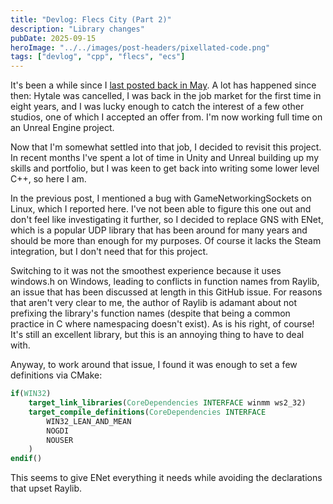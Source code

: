 ```yaml
---
title: "Devlog: Flecs City (Part 2)"
description: "Library changes"
pubDate: 2025-09-15
heroImage: "../../images/post-headers/pixellated-code.png"
tags: ["devlog", "cpp", "flecs", "ecs"]
---
```


It's been a while since I [last posted back in May](/posts/2025/05/devlog-flecs-city-part-2-library-changes/). A lot has happened since then: Hytale was cancelled, I was back in the job market for the first time in eight years, and I was lucky enough to catch the interest of a few other studios, one of which I accepted an offer from. I'm now working full time on an Unreal Engine project.

Now that I'm somewhat settled into that job, I decided to revisit this project. In recent months I've spent a lot of time in Unity and Unreal building up my skills and portfolio, but I was keen to get back into writing some lower level C++, so here I am.

In the previous post, I mentioned a bug with GameNetworkingSockets on Linux, which I <ExternalLink url="https://github.com/ValveSoftware/GameNetworkingSockets/issues/380">reported here</ExternalLink>. I've not been able to figure this one out and don't feel like investigating it further, so I decided to replace GNS with <ExternalLink url="https://github.com/lsalzman/enet">ENet</ExternalLink>, which is a popular UDP library that has been around for many years and should be more than enough for my purposes. Of course it lacks the Steam integration, but I don't need that for this project.

Switching to it was not the smoothest experience because it uses windows.h on Windows, leading to conflicts in function names from Raylib, an issue that has been discussed at length in <ExternalLink url="https://github.com/raysan5/raylib/issues/1217">this GitHub issue</ExternalLink>. For reasons that aren't very clear to me, the author of Raylib is adamant about not prefixing the library's function names (despite that being a common practice in C where namespacing doesn't exist). As is his right, of course! It's still an excellent library, but this is an annoying thing to have to deal with.

Anyway, to work around that issue, I found it was enough to set a few definitions via CMake:

```cmake
if(WIN32)
    target_link_libraries(CoreDependencies INTERFACE winmm ws2_32)
    target_compile_definitions(CoreDependencies INTERFACE
        WIN32_LEAN_AND_MEAN
        NOGDI
        NOUSER
    )
endif()
```

This seems to give ENet everything it needs while avoiding the declarations that upset Raylib.


